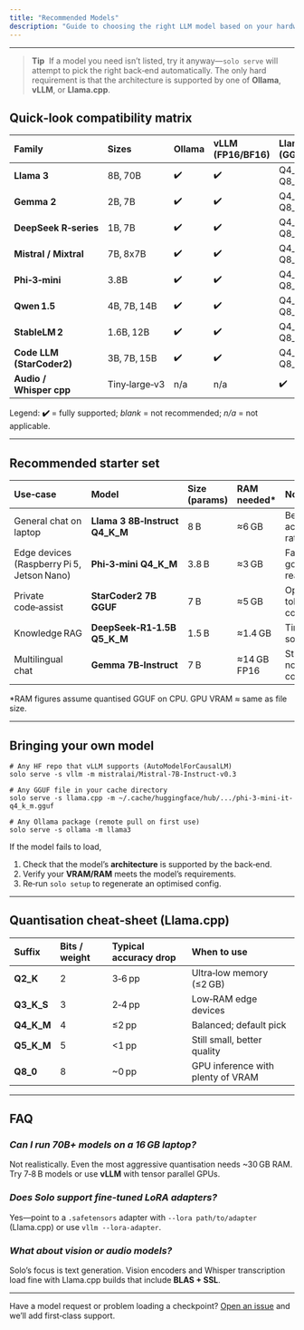 ```yaml
---
title: "Recommended Models"
description: "Guide to choosing the right LLM model based on your hardware, with recommendations from 3GB to 14GB+ GPU RAM requirements"
---
```


---

> **Tip**  If a model you need isn’t listed, try it anyway—`solo serve` will attempt to pick the right back‑end automatically. The only hard requirement is that the architecture is supported by one of **Ollama**, **vLLM**, or **Llama.cpp**.

## Quick‑look compatibility matrix

| Family                    | Sizes         | Ollama | vLLM (FP16/BF16) | Llama.cpp (GGUF) | Licence                |
| :------------------------ | :------------ | :----- | :--------------- | :--------------- | :--------------------- |
| **Llama 3**               | 8B, 70B       | ✔️     | ✔️               | Q4_K_M–Q8_0      | Meta Llama 3 Community |
| **Gemma 2**               | 2B, 7B        | ✔️     | ✔️               | Q4_K_M–Q8_0      | Apache‑2.0             |
| **DeepSeek R‑series**     | 1B, 7B        | ✔️     | ✔️               | Q4_K_M–Q8_0      | MIT                    |
| **Mistral / Mixtral**     | 7B, 8x7B      | ✔️     | ✔️               | Q4_K_M–Q8_0      | Apache‑2.0             |
| **Phi‑3‑mini**            | 3.8B          | ✔️     | ✔️               | Q4_K_M–Q8_0      | MIT                    |
| **Qwen 1.5**              | 4B, 7B, 14B   | ✔️     | ✔️               | Q4_K_M–Q8_0      | Apache‑2.0             |
| **StableLM 2**            | 1.6B, 12B     | ✔️     | ✔️               | Q4_K_M–Q8_0      | CC‑BY‑SA‑4.0           |
| **Code LLM (StarCoder2)** | 3B, 7B, 15B   | ✔️     | ✔️               | Q4_K_M–Q8_0      | BigCode OpenRAIL‑M     |
| **Audio / Whisper cpp**   | Tiny‑large‑v3 | n/a    | n/a              | ✔️               | MIT                    |

Legend: **✔️** = fully supported; _blank_ = not recommended; _n/a_ = not applicable.

---

## Recommended starter set

| Use‑case                                   | Model                          | Size (params) | RAM needed\* | Notes                            |
| :----------------------------------------- | :----------------------------- | :------------ | :----------- | :------------------------------- |
| General chat on laptop                     | **Llama 3 8B‑Instruct Q4_K_M** | 8 B           | ≈6 GB        | Best accuracy/VRAM ratio.        |
| Edge devices (Raspberry Pi 5, Jetson Nano) | **Phi‑3‑mini Q4_K_M**          | 3.8 B         | ≈3 GB        | Fast and small; good reasoning.  |
| Private code‑assist                        | **StarCoder2 7B GGUF**         | 7 B           | ≈5 GB        | Optimised tokenizer for code.    |
| Knowledge RAG                              | **DeepSeek‑R1‑1.5B Q5_K_M**    | 1.5 B         | ≈1.4 GB      | Tiny footprint, solid retrieval. |
| Multilingual chat                          | **Gemma 7B‑Instruct**          | 7 B           | ≈14 GB FP16  | Strong non‑English coverage.     |

\*RAM figures assume quantised GGUF on CPU. GPU VRAM ≈ same as file size.

---

## Bringing your own model

```
# Any HF repo that vLLM supports (AutoModelForCausalLM)
solo serve -s vllm -m mistralai/Mistral-7B-Instruct-v0.3

# Any GGUF file in your cache directory
solo serve -s llama.cpp -m ~/.cache/huggingface/hub/.../phi-3-mini-it-q4_k_m.gguf

# Any Ollama package (remote pull on first use)
solo serve -s ollama -m llama3
```

If the model fails to load,

1. Check that the model’s **architecture** is supported by the back‑end.
2. Verify your **VRAM/RAM** meets the model’s requirements.
3. Re‑run `solo setup` to regenerate an optimised config.

---

## Quantisation cheat‑sheet (Llama.cpp)

| Suffix     | Bits / weight | Typical accuracy drop | When to use                       |
| :--------- | :------------ | :-------------------- | :-------------------------------- |
| **Q2_K**   | 2             | 3‑6 pp                | Ultra‑low memory (≤2 GB)          |
| **Q3_K_S** | 3             | 2‑4 pp                | Low‑RAM edge devices              |
| **Q4_K_M** | 4             | ≤2 pp                 | Balanced; default pick            |
| **Q5_K_M** | 5             | \<1 pp                | Still small, better quality       |
| **Q8_0**   | 8             | ~0 pp                 | GPU inference with plenty of VRAM |

---

## FAQ

### _Can I run 70B\+ models on a 16 GB laptop?_

Not realistically. Even the most aggressive quantisation needs ~30 GB RAM. Try 7‑8 B models or use **vLLM** with tensor parallel GPUs.

### _Does Solo support fine‑tuned LoRA adapters?_

Yes—point to a `.safetensors` adapter with `--lora path/to/adapter` (Llama.cpp) or use `vllm --lora-adapter`.

### _What about vision or audio models?_

Solo’s focus is text generation. Vision encoders and Whisper transcription load fine with Llama.cpp builds that include **BLAS \+ SSL**.

---

Have a model request or problem loading a checkpoint? [Open an issue](https://github.com/GetSoloTech/solo-server/issues) and we’ll add first‑class support.